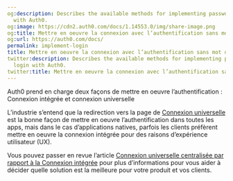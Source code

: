 ```yaml
---
og:description: Describes the available methods for implementing passwordless login
  with Auth0.
og:image: https://cdn2.auth0.com/docs/1.14553.0/img/share-image.png
og:title: Mettre en oeuvre la connexion avec l’authentification sans mot de passe
og:url: https://auth0.com/docs/
permalink: implement-login
title: Mettre en oeuvre la connexion avec l’authentification sans mot de passe
twitter:description: Describes the available methods for implementing passwordless
  login with Auth0.
twitter:title: Mettre en oeuvre la connexion avec l’authentification sans mot de passe
---
```


Auth0 prend en charge deux façons de mettre en oeuvre l’authentification : Connexion intégrée et connexion universelle

L’industrie s’entend que la redirection vers la page de [Connexion universelle](/login/universal-login) est la bonne façon de mettre en oeuvre l’authentification dans toutes les apps, mais dans le cas d’applications natives, parfois les clients préfèrent mettre en oeuvre la connexion intégrée pour des raisons d’expérience utilisateur (UX).

Vous pouvez passer en revue l’article [Connexion universelle centralisée par rapport à la Connexion intégrée](/login/universal-vs-embedded-login) pour plus d’informations pour vous aider à décider quelle solution est la meilleure pour votre produit et vos clients.